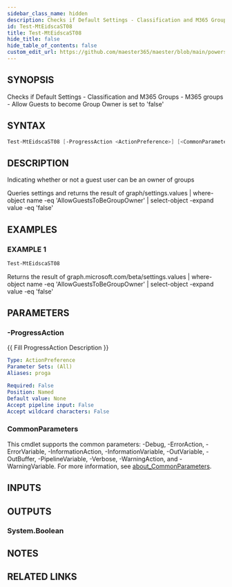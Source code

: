 ```yaml
---
sidebar_class_name: hidden
description: Checks if Default Settings - Classification and M365 Groups - M365 groups - Allow Guests to become Group Owner is set to 'false'
id: Test-MtEidscaST08
title: Test-MtEidscaST08
hide_title: false
hide_table_of_contents: false
custom_edit_url: https://github.com/maester365/maester/blob/main/powershell/public/Test-MtEidscaST08.ps1
---
```


## SYNOPSIS

Checks if Default Settings - Classification and M365 Groups - M365 groups - Allow Guests to become Group Owner is set to 'false'

## SYNTAX

```powershell
Test-MtEidscaST08 [-ProgressAction <ActionPreference>] [<CommonParameters>]
```

## DESCRIPTION

Indicating whether or not a guest user can be an owner of groups

Queries settings
and returns the result of
 graph/settings.values | where-object name -eq 'AllowGuestsToBeGroupOwner' | select-object -expand value -eq 'false'

## EXAMPLES

### EXAMPLE 1

```powershell
Test-MtEidscaST08
```

Returns the result of graph.microsoft.com/beta/settings.values | where-object name -eq 'AllowGuestsToBeGroupOwner' | select-object -expand value -eq 'false'

## PARAMETERS

### -ProgressAction

\{\{ Fill ProgressAction Description \}\}

```yaml
Type: ActionPreference
Parameter Sets: (All)
Aliases: proga

Required: False
Position: Named
Default value: None
Accept pipeline input: False
Accept wildcard characters: False
```

### CommonParameters

This cmdlet supports the common parameters: -Debug, -ErrorAction, -ErrorVariable, -InformationAction, -InformationVariable, -OutVariable, -OutBuffer, -PipelineVariable, -Verbose, -WarningAction, and -WarningVariable. For more information, see [about_CommonParameters](http://go.microsoft.com/fwlink/?LinkID=113216).

## INPUTS

## OUTPUTS

### System.Boolean

## NOTES

## RELATED LINKS
